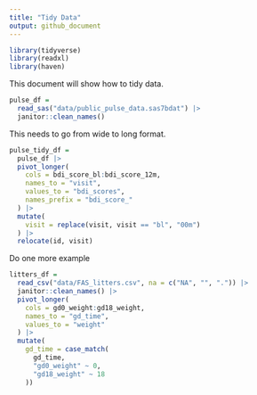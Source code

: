 ```yaml
---
title: "Tidy Data"
output: github_document
---
```


```r
library(tidyverse)
library(readxl)
library(haven)
```

This document will show how to tidy data. 

```r
pulse_df = 
  read_sas("data/public_pulse_data.sas7bdat") |>
  janitor::clean_names()
```

This needs to go from wide to long format. 

```r
pulse_tidy_df = 
  pulse_df |>
  pivot_longer(
    cols = bdi_score_bl:bdi_score_12m, 
    names_to = "visit", 
    values_to = "bdi_scores", 
    names_prefix = "bdi_score_"
  ) |>
  mutate(
    visit = replace(visit, visit == "bl", "00m")
  ) |>
  relocate(id, visit)
```

Do one more example 

```r
litters_df =
  read_csv("data/FAS_litters.csv", na = c("NA", "", ".")) |>
  janitor::clean_names() |> 
  pivot_longer(
    cols = gd0_weight:gd18_weight, 
    names_to = "gd_time",
    values_to = "weight"
  ) |>
  mutate(
    gd_time = case_match(
      gd_time, 
      "gd0_weight" ~ 0, 
      "gd18_weight" ~ 18
    ))
    
```




